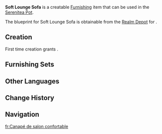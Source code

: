 {{Furnishing Infobox
|id             = 362101
|image          = Item Soft Lounge Sofa.png
|category       = Small Furnishing
|subcategory    = Seating
|rarity         = 4
|adeptal_energy = 90
|load           = 169
|reduced_load   = 127
|description    = A spacious, soft sofa of exquisite make. Sitting too long upon such a throne may cause one to sink in, never to return again.<br />Placing this sofa in one's living room and using it to seat guests discussing important matters can often lead to unexpected results.
|blueprint      = [[Realm Depot]]
}}
'''Soft Lounge Sofa''' is a creatable [[Furnishing]] item that can be used in the [[Serenitea Pot]].

The blueprint for Soft Lounge Sofa is obtainable from the [[Realm Depot]] for {{Item|Realm Currency|24|x=240}}.

==Creation==
First time creation grants {{Item|Trust|24|x=90}}.
{{Recipe
|type = Creation
|time = 16h
|Pine Wood = 12
|Fabric = 6
|sort = Pine Wood,Fabric
}}

==Furnishing Sets==
{{Craft Usage}}

==Other Languages==
{{Other Languages
|default_hidden = 1
|en      = Soft Lounge Sofa
|zhs     = 柔软的会客厅沙发
|zhs_rm  = Róuruǎn de Huìkètīng Shāfā
|zht     = 柔軟的會客廳沙發
|zht_rm  = Róuruǎn de Huìkètīng Shāfā
|ja      = 柔らかいラウンジソファ
|ja_rm   = Yawarakai Raunji Sofa
|ko      = 푹신한 접견실 소파
|ko_rm   = Puksinhan Jeopgyeonsil Sopa
|es      = Sofá cómodo para sala de estar
|fr      = Canapé de salon confortable
|ru      = Мягкий диван для гостиной
|th      = โซฟาห้องนั่งเล่นสุดนุ่ม
|th_rm   = 
|vi      = Sofa Êm Ái
|de      = Weiches Foyersofa
|id      = Sofa Ruang Tamu yang Empuk
|pt      = Sofá Confortável para Sala de Estar
}}

==Change History==
{{Change History|1.5}}

==Navigation==
{{Furnishing Navbox/Interior|Small Furnishing}}

[[fr:Canapé de salon confortable]]